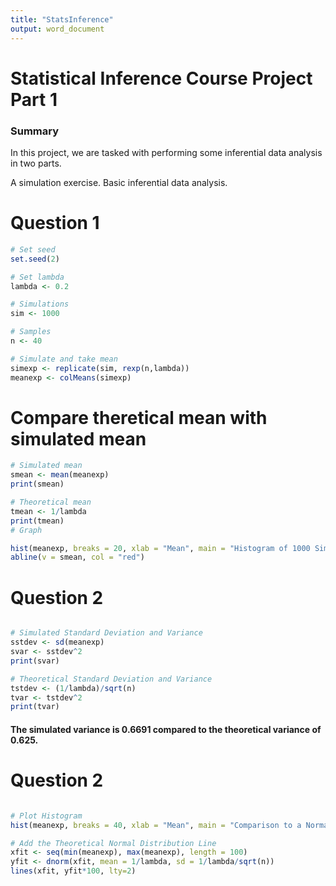 ```yaml
---
title: "StatsInference"
output: word_document
---
```


# Statistical Inference Course Project Part 1
### Summary
In this project, we are tasked with performing some inferential data analysis in two parts.

A simulation exercise.
Basic inferential data analysis.

# Question 1



```r
# Set seed
set.seed(2)

# Set lambda
lambda <- 0.2

# Simulations
sim <- 1000

# Samples
n <- 40

# Simulate and take mean
simexp <- replicate(sim, rexp(n,lambda))
meanexp <- colMeans(simexp)
```

# Compare theretical mean with simulated mean

```r

# Simulated mean
smean <- mean(meanexp)
print(smean)

# Theoretical mean
tmean <- 1/lambda
print(tmean)
# Graph

hist(meanexp, breaks = 20, xlab = "Mean", main = "Histogram of 1000 Simulated Exponential Means", col = "cyan")
abline(v = smean, col = "red")


```

# Question 2

```r{}

# Simulated Standard Deviation and Variance
sstdev <- sd(meanexp)
svar <- sstdev^2
print(svar)

# Theoretical Standard Deviation and Variance
tstdev <- (1/lambda)/sqrt(n)
tvar <- tstdev^2
print(tvar)

```

#### The simulated variance is 0.6691 compared to the theoretical variance of 0.625.

# Question 2

```r{}

# Plot Histogram
hist(meanexp, breaks = 40, xlab = "Mean", main = "Comparison to a Normal Distribution", col = "beige")

# Add the Theoretical Normal Distribution Line
xfit <- seq(min(meanexp), max(meanexp), length = 100) 
yfit <- dnorm(xfit, mean = 1/lambda, sd = 1/lambda/sqrt(n))
lines(xfit, yfit*100, lty=2)

```